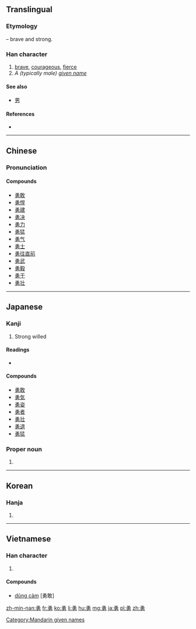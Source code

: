 ==Translingual==

===Etymology===
{{Han compound|甬|力|t2=strong|ls=psc|c1=p|c2=s}} – brave and strong.

===Han character===
{{Han char|rn=19|rad=力|as=07|sn=9|four=1742<sub>7</sub>|canj=弓月大尸 (NBKS)|ids=⿱[[甬]][[力]]}}

# [[brave]], [[courageous]], [[fierce]]
# ''A (typically male) [[given name]]''

====See also====
* [[男]]

====References====
* {{Han ref|kx=0147.350|dkj=02360|dj=0332.160|hdz=10372.070|uh=52C7|ud=21191|bh=AB69|bd=43881}}

----

==Chinese==
{{zh-forms}}

===Pronunciation===
{{zh-pron
|m=yǒng,Yǒng
|c=jung5,jung6
|mn=ióng
|mc=y
|oc=y
|ma=
|cat=a,pn
}}

====Compounds====
* [[勇敢]]
* [[勇悍]]
* [[勇建]]
* [[勇决]]
* [[勇力]]
* [[勇猛]]
* [[勇气]]
* [[勇士]]
* [[勇往直前]]
* [[勇武]]
* [[勇毅]]
* [[勇于]]
* [[勇壮]]

[[Category:Mandarin given names]]

----

==Japanese==

===Kanji===
{{ja-kanji|grade=4|rs=力07}}

# Strong willed

====Readings====
* {{ja-readings|goon=[[ゆ]] (yu), [[ゆう]] (yū)|kanon=[[よう]] (yō)|kun=[[いさましい]] (isamashii), [[いさむ]] (isamu)}}

====Compounds====
* [[勇敢]]
* [[勇気]]
* [[勇姿]]
* [[勇者]]
* [[勇壮]]
* [[勇退]]
* [[勇猛]]

===Proper noun===
{{ja-pos|いさむ|proper}}

# {{given name|male|lang=ja|sort=いさむ}}

----

==Korean==

===Hanja===
{{ko-hanja|hangeul=용|rv=yong|mr=yong|y=yong}}

# {{defn|lang=ko|sort=力07}}

----

==Vietnamese==

===Han character===
{{vi-hantu|[[dũng]], [[xõng]], [[dõng]], [[rụng]]|rs=力07}}

# {{defn|lang=vi|sort=力07}}

====Compounds====
* [[dũng cảm]] [勇敢]

[[zh-min-nan:勇]]
[[fr:勇]]
[[ko:勇]]
[[li:勇]]
[[hu:勇]]
[[mg:勇]]
[[ja:勇]]
[[pl:勇]]
[[zh:勇]]
